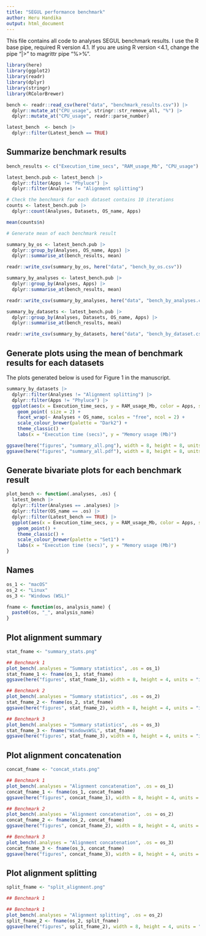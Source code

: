 ---
title: "SEGUL performance benchmark"
author: Heru Handika
output: html_document
---

This file contains all code to analyses SEGUL benchmark results. I use the R base pipe, required R version 4.1. If you are using R version <4.1, change the pipe "|>" to magrittr pipe "%>%".

```{r}
library(here)
library(ggplot2)
library(readr)
library(dplyr)
library(stringr)
library(RColorBrewer)
```


```{r}
bench <- readr::read_csv(here("data", "benchmark_results.csv")) |>
  dplyr::mutate_at("CPU_usage", stringr::str_remove_all, "%") |>
  dplyr::mutate_at("CPU_usage", readr::parse_number)

latest_bench  <- bench |> 
  dplyr::filter(Latest_bench == TRUE)
```

## Summarize benchmark results

```{r}
bench_results <- c("Execution_time_secs", "RAM_usage_Mb", "CPU_usage")

latest_bench.pub <- latest_bench |>
  dplyr::filter(Apps != "Phyluce") |>
  dplyr::filter(Analyses != "Alignment splitting")

# Check the benchmark for each dataset contains 10 iterations
counts <- latest_bench.pub |>
  dplyr::count(Analyses, Datasets, OS_name, Apps)

mean(counts$n)

# Generate mean of each benchmark result

summary_by_os <- latest_bench.pub |>
  dplyr::group_by(Analyses, OS_name, Apps) |>
  dplyr::summarise_at(bench_results, mean)

readr::write_csv(summary_by_os, here("data", "bench_by_os.csv"))

summary_by_analyses <- latest_bench.pub |>
  dplyr::group_by(Analyses, Apps) |>
  dplyr::summarise_at(bench_results, mean)

readr::write_csv(summary_by_analyses, here("data", "bench_by_analyses.csv"))

summary_by_datasets <- latest_bench.pub |>
  dplyr::group_by(Analyses, Datasets, OS_name, Apps) |>
  dplyr::summarise_at(bench_results, mean)

readr::write_csv(summary_by_datasets, here("data", "bench_by_dataset.csv"))
```
## Generate plots using the mean of benchmark results for each datasets

The plots generated below is used for Figure 1 in the manuscript.

```{r}
summary_by_datasets |>
  dplyr::filter(Analyses != "Alignment splitting") |>
  dplyr::filter(Apps != "Phyluce") |>
  ggplot(aes(x = Execution_time_secs, y = RAM_usage_Mb, color = Apps, shape = Datasets)) +
    geom_point( size = 2) +
    facet_wrap(~ Analyses + OS_name, scales = "free", ncol = 2) +
    scale_colour_brewer(palette = "Dark2") +
    theme_classic() +
    labs(x = "Execution time (secs)", y = "Memory usage (Mb)")

ggsave(here("figures", "summary_all.png"), width = 8, height = 8, units = "in")
ggsave(here("figures", "summary_all.pdf"), width = 8, height = 8, units = "in")
```
## Generate bivariate plots for each benchmark result

```{r}
plot_bench <- function(.analyses, .os) {
  latest_bench |>
  dplyr::filter(Analyses == .analyses) |>
  dplyr::filter(OS_name == .os) |>
  dplyr::filter(Latest_bench == TRUE) |>
  ggplot(aes(x = Execution_time_secs, y = RAM_usage_Mb, color = Apps, shape = Datasets)) +
    geom_point() +
    theme_classic() +
    scale_colour_brewer(palette = "Set1") +
    labs(x = "Execution time (secs)", y = "Memory usage (Mb)")
}
```

## Names

```{r}
os_1 <- "macOS"
os_2 <- "Linux"
os_3 <- "Windows (WSL)"

fname <- function(os, analysis_name) {
  paste0(os, "_", analysis_name)
}
```


## Plot alignment summary

```{r}
stat_fname <- "summary_stats.png"

## Benchmark 1
plot_bench(.analyses = "Summary statistics", .os = os_1)
stat_fname_1 <- fname(os_1, stat_fname)
ggsave(here("figures", stat_fname_1), width = 8, height = 4, units = "in")

## Benchmark 2
plot_bench(.analyses = "Summary statistics", .os = os_2)
stat_fname_2 <- fname(os_2, stat_fname)
ggsave(here("figures", stat_fname_2), width = 8, height = 4, units = "in")

## Benchmark 3
plot_bench(.analyses = "Summary statistics", .os = os_3)
stat_fname_3 <- fname("WindowsWSL", stat_fname)
ggsave(here("figures", stat_fname_3), width = 8, height = 4, units = "in")
```

## Plot alignment concatenation

```{r}
concat_fname <- "concat_stats.png"

## Benchmark 1
plot_bench(.analyses = "Alignment concatenation", .os = os_1)
concat_fname_1 <- fname(os_1, concat_fname)
ggsave(here("figures", concat_fname_1), width = 8, height = 4, units = "in")

## Benchmark 2
plot_bench(.analyses = "Alignment concatenation", .os = os_2)
concat_fname_2 <- fname(os_2, concat_fname)
ggsave(here("figures", concat_fname_2), width = 8, height = 4, units = "in")

## Benchmark 3
plot_bench(.analyses = "Alignment concatenation", .os = os_3)
concat_fname_3 <- fname(os_3, concat_fname)
ggsave(here("figures", concat_fname_3), width = 8, height = 4, units = "in")
```

## Plot alignment splitting

```{r}
split_fname <- "split_alignment.png"

## Benchmark 1

## Benchmark 1
plot_bench(.analyses = "Alignment splitting", .os = os_2)
split_fname_2 <- fname(os_2, split_fname)
ggsave(here("figures", split_fname_2), width = 8, height = 4, units = "in")
```


